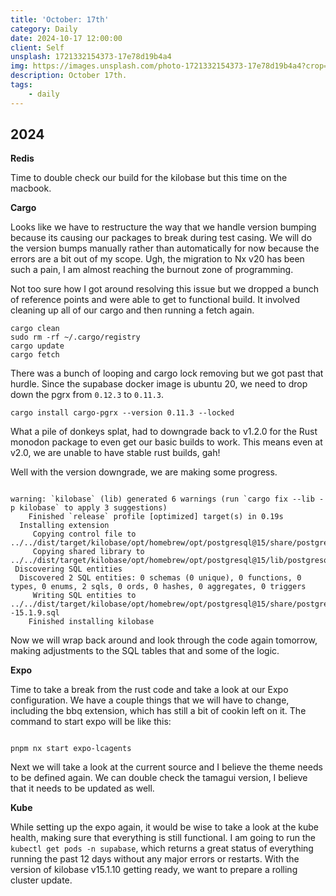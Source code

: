 ```yaml
---
title: 'October: 17th'
category: Daily
date: 2024-10-17 12:00:00
client: Self
unsplash: 1721332154373-17e78d19b4a4
img: https://images.unsplash.com/photo-1721332154373-17e78d19b4a4?crop=entropy&cs=srgb&fm=jpg&ixid=MnwzNjM5Nzd8MHwxfHJhbmRvbXx8fHx8fHx8fDE2ODE3NDg2ODY&ixlib=rb-4.0.3&q=85
description: October 17th.
tags:
    - daily
---
```



## 2024

**Redis**

Time to double check our build for the kilobase but this time on the macbook.

**Cargo**

Looks like we have to restructure the way that we handle version bumping because its causing our packages to break during test casing.
We will do the version bumps manually rather than automatically for now because the errors are a bit out of my scope.
Ugh, the migration to Nx v20 has been such a pain, I am almost reaching the burnout zone of programming.

Not too sure how I got around resolving this issue but we dropped a bunch of reference points and were able to get to functional build.
It involved cleaning up all of our cargo and then running a fetch again.

```shell
cargo clean
sudo rm -rf ~/.cargo/registry
cargo update
cargo fetch
```

There was a bunch of looping and cargo lock removing but we got past that hurdle.
Since the supabase docker image is ubuntu 20, we need to drop down the pgrx from `0.12.3` to `0.11.3`.

```shell
cargo install cargo-pgrx --version 0.11.3 --locked
```

What a pile of donkeys splat, had to downgrade back to v1.2.0 for the Rust monodon package to even get our basic builds to work.
This means even at v2.0, we are unable to have stable rust builds, gah!

Well with the version downgrade, we are making some progress.

```

warning: `kilobase` (lib) generated 6 warnings (run `cargo fix --lib -p kilobase` to apply 3 suggestions)
    Finished `release` profile [optimized] target(s) in 0.19s
  Installing extension
     Copying control file to ../../dist/target/kilobase/opt/homebrew/opt/postgresql@15/share/postgresql@15/extension/kilobase.control
     Copying shared library to ../../dist/target/kilobase/opt/homebrew/opt/postgresql@15/lib/postgresql/kilobase.so
 Discovering SQL entities
  Discovered 2 SQL entities: 0 schemas (0 unique), 0 functions, 0 types, 0 enums, 2 sqls, 0 ords, 0 hashes, 0 aggregates, 0 triggers
     Writing SQL entities to ../../dist/target/kilobase/opt/homebrew/opt/postgresql@15/share/postgresql@15/extension/kilobase--15.1.9.sql
    Finished installing kilobase

```

Now we will wrap back around and look through the code again tomorrow, making adjustments to the SQL tables that and some of the logic.

**Expo**

Time to take a break from the rust code and take a look at our Expo configuration.
We have a couple things that we will have to change, including the bbq extension, which has still a bit of cookin left on it.
The command to start expo will be like this:

```shell

pnpm nx start expo-lcagents

```

Next we will take a look at the current source and I believe the theme needs to be defined again.
We can double check the tamagui version, I believe that it needs to be updated as well.

**Kube**

While setting up the expo again, it would be wise to take a look at the kube health, making sure that everything is still functional.
I am going to run the `kubectl get pods -n supabase`, which returns a great status of everything running the past 12 days without any major errors or restarts.
With the version of kilobase v15.1.10 getting ready, we want to prepare a rolling cluster update.